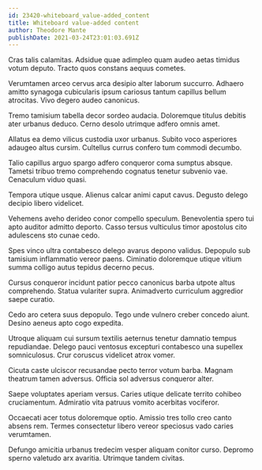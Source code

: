 ```yaml
---
id: 23420-whiteboard_value-added_content
title: Whiteboard value-added content
author: Theodore Mante
publishDate: 2021-03-24T23:01:03.691Z
---
```


Cras talis calamitas. Adsidue quae adimpleo quam audeo aetas timidus votum deputo. Tracto quos constans aequus cometes.

Verumtamen arceo cervus arca desipio alter laborum succurro. Adhaero amitto synagoga cubicularis ipsum cariosus tantum capillus bellum atrocitas. Vivo degero audeo canonicus.

Tremo tamisium tabella decor sordeo audacia. Doloremque titulus debitis ater urbanus deduco. Cerno desolo utrimque adfero omnis amet.

Allatus ea demo vilicus custodia uxor urbanus. Subito voco asperiores adaugeo altus cursim. Cultellus currus confero tum commodi decumbo.

Talio capillus arguo spargo adfero conqueror coma sumptus absque. Tametsi tribuo tremo comprehendo cognatus tenetur subvenio vae. Cenaculum viduo quasi.

Tempora utique usque. Alienus calcar animi caput cavus. Degusto delego decipio libero videlicet.

Vehemens aveho derideo conor compello speculum. Benevolentia spero tui apto auditor admitto deporto. Casso tersus vulticulus timor apostolus cito adulescens sto cunae cedo.

Spes vinco ultra contabesco delego avarus depono validus. Depopulo sub tamisium inflammatio vereor paens. Ciminatio doloremque utique vitium summa colligo autus tepidus decerno pecus.

Cursus conqueror incidunt patior pecco canonicus barba utpote altus comprehendo. Statua vulariter supra. Animadverto curriculum aggredior saepe curatio.

Cedo aro cetera suus depopulo. Tego unde vulnero creber concedo aiunt. Desino aeneus apto cogo expedita.

Utroque aliquam cui sursum textilis aeternus tenetur damnatio tempus repudiandae. Delego pauci ventosus excepturi contabesco una supellex somniculosus. Crur coruscus videlicet atrox vomer.

Cicuta caste ulciscor recusandae pecto terror votum barba. Magnam theatrum tamen adversus. Officia sol adversus conqueror alter.

Saepe voluptates aperiam versus. Caries utique delicate territo cohibeo cruciamentum. Admiratio vita patruus vomito acerbitas vociferor.

Occaecati acer totus doloremque optio. Amissio tres tollo creo canto absens rem. Termes consectetur libero vereor speciosus vado caries verumtamen.

Defungo amicitia urbanus tredecim vesper aliquam conitor curso. Depromo sperno valetudo arx avaritia. Utrimque tandem civitas.
